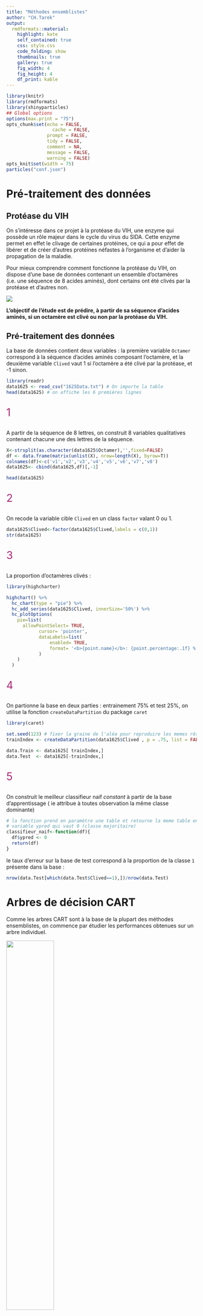 ```yaml
---
title: "Méthodes ensemblistes"
author: "CH.Tarek" 
output:
  rmdformats::material:
    highlight: kate
    self_contained: true
    css: style.css
    code_folding: show
    thumbnails: true
    gallery: true
    fig_width: 4
    fig_height: 4
    df_print: kable
---
```



```r
library(knitr)
library(rmdformats)
library(shinyparticles)
## Global options
options(max.print = "75")
opts_chunk$set(echo = FALSE,
	             cache = FALSE,
               prompt = FALSE,
               tidy = FALSE,
               comment = NA,
               message = FALSE,
               warning = FALSE)
opts_knit$set(width = 75)
particles("conf.json")
```

<link href="https://use.fontawesome.com/releases/v5.0.7/css/all.css" rel="stylesheet">

#  <i class="fas fa-cogs"></i> Pré-traitement des données

## Protéase du VIH

On s’intéresse dans ce projet à la protéase du VIH, une enzyme qui possède un rôle majeur dans le cycle du
virus du SIDA. Cette enzyme permet en effet le clivage de certaines protéines, ce qui a pour effet de libérer et de créer d’autres protéines néfastes à l’organisme et d’aider la propagation de la maladie. 

Pour mieux comprendre comment fonctionne la protéase du VIH, on dispose d’une base de données contenant un ensemble d’octamères (i.e. une séquence de 8 acides aminés), dont certains ont été clivés par la protéase et d’autres non.



<img src="sida.jpg">



**L’objectif de l’étude est de prédire, à partir de sa séquence d’acides aminés, si un octamère est clivé ou
non par la protéase du VIH.**

## Pré-traitement des données

La base de données contient deux variables : la première variable `Octamer` correspond à la séquence d’acides aminés composant l’octamère, et la deuxième variable `Clived` vaut 1 si l’octamère a été clivé par la protéase, et -1 sinon.


```r
library(readr)
data1625 <- read_csv("1625Data.txt") # On importe la table
head(data1625) # on affiche les 6 premières lignes 
```

<p style="color:#AE2573; font-size:200%;"> 1 </p>

A partir de la séquence de 8 lettres, on construit 8 variables qualitatives contenant chacune une des lettres de la séquence.

```r
X<-strsplit(as.character(data1625$Octamer),'',fixed=FALSE)
df <- data.frame(matrix(unlist(X), nrow=length(X), byrow=T))
colnames(df)<-c('v1','v2','v3','v4','v5','v6','v7','v8')
data1625<- cbind(data1625,df)[,-1]

head(data1625)
```

<p style="color:#AE2573; font-size:200%;"> 2 </p>

On recode la variable cible `Clived` en un class `factor` valant 0 ou 1.

```r
data1625$Clived<-factor(data1625$Clived,labels = c(0,1))
str(data1625)
```


<p style="color:#AE2573; font-size:200%;"> 3 </p>

La proportion d’octamères clivés : 

```r
library(highcharter)

highchart() %>% 
  hc_chart(type = "pie") %>% 
  hc_add_series(data1625$Clived, innerSize='50%') %>% 
  hc_plotOptions(
    pie=list(
      allowPointSelect= TRUE,
            cursor= 'pointer',
            dataLabels=list(
                enabled= TRUE,
                format= '<b>{point.name}</b>: {point.percentage:.1f} %'
            )
    )
  ) 

```

<p style="color:#AE2573; font-size:200%;"> 4 </p>

On partionne la base en deux parties : entrainement $75$% et test $25$%, on utilise la fonction `createDataPartition` du package `caret`

```r
library(caret)

set.seed(123) # fixer la graine de l'aléa pour reproduire les memes résultats 
trainIndex <- createDataPartition(data1625$Clived , p = .75, list = FALSE)

data.Train <- data1625[ trainIndex,]
data.Test  <- data1625[-trainIndex,]
```




<p style="color:#AE2573; font-size:200%;"> 5 </p>


On construit le meilleur classifieur naif _constant_ à partir de la base d’apprentissage ( ie attribue à toutes observation la même classe dominante)

```r
# la fonction prend en paramètre une table et retourne la meme table en ajoutant la 
# variable ypred qui vaut 0 (classe majoritaire)
classifieur_naif<-function(df){
  df$ypred <- 0
  return(df)
}
```


le taux d'erreur sur la base de test correspond à la proportion de la classe `1` présente dans la base :

```r
nrow(data.Test[which(data.Test$Clived==1),])/nrow(data.Test)
```



# <i class="fas fa-tree"></i>  Arbres de décision CART


Comme les arbres CART sont à la base de la plupart des méthodes ensemblistes, on commence par étudier les performances obtenues sur un arbre individuel.

<img src="tree.gif" height=50% width=50%>


<p style="color:#AE2573; font-size:200%;"> 6 </p>


On construit  une fonction qui prend en entrée un vecteur de prédictions `ypred` (sous la forme `0` ou `1`) et un vecteur contenant les vraies classes `yobs`, et qui calcule le taux d’erreur associé.

```r

taux.erreur<-function(ypred,yobs){
  return(1-sum(ypred==yobs)/length(ypred))
}

```



<p style="color:#AE2573; font-size:200%;"> 7 </p>

On construit un arbre de décision avec la fonction `rpart`, en gardant les réglages par défaut.


```r
library(rpart) # construction de l'arbre 
library(sparkline) # dependance pour l'affichage de l'arbre
library(visNetwork) # affichage de l'arbre 


model1 <- rpart(data.Train$Clived ~., data = data.Train)

visTree(model1,legend=FALSE,export=FALSE) # on affiche l'arbre 

```

On calcule le taux d’erreur sur la base de test.


```r
preds <- predict(model1, newdata = data.Test, type = c("class")) # on calcul d'abord les prédictions de l'arbre
taux.erreur(preds,data.Test$Clived)
```


Le taux d'erreur est de `r  round(taux.erreur(preds,data.Test$Clived),4)` ! 

<p style="color:#AE2573; font-size:200%;"> 8 </p>

On construit un arbre de décision profond, en modifiant les options `maxdepth`, `minbucket` et `cp`. 

```r

options.profond =list(maxdepth=20, minbucket= 1, cp = 0 )
model.profond <- rpart(data.Train$Clived ~., data = data.Train, control =options.profond)

visTree(model.profond, legend=FALSE,export=FALSE)
```

On calcule ensuite le taux d’erreur sur la base de test.


```r
preds.profond <- predict(model.profond, newdata = data.Test, type = c("class")) # on calcul d'abord les prédictions de l'arbre
taux.erreur(preds.profond ,data.Test$Clived)
```


Le taux d'erreur est de `r  round(taux.erreur(preds.profond ,data.Test$Clived),4)` ! 

<p style="color:#AE2573; font-size:200%;"> 9 </p>


On construit un arbre de décision de niveau 1 (avec seulement 1 noeud) 

```r
options.stump =list(maxdepth=1, minbucket= 30, cp = 0 )
model.stump <- rpart(data.Train$Clived ~., data = data.Train, control =options.stump)

visTree(model.stump, legend=FALSE,export=FALSE)
```

On calcule le taux d’erreur sur la base de test.


```r
preds.stump <- predict(model.stump, newdata = data.Test, type = c("class")) # on calcul d'abord les prédictions de l'arbre
taux.erreur(preds.stump ,data.Test$Clived)
```


Le taux d'erreur est de `r  round(taux.erreur(preds.stump ,data.Test$Clived),4)` ! 

<p style="color:#AE2573; font-size:200%;"> 9 </p>


```r
res.arbres <- data.frame(
  arbre = c("defaut", "profond", "stump"), 
  tx_err= c(round(taux.erreur(preds ,data.Test$Clived),4), 
              round(taux.erreur(preds.profond,data.Test$Clived),4), 
              round(taux.erreur(preds.stump ,data.Test$Clived),4) 
           )
)

hchart(res.arbres, "bar", hcaes(x = "arbre", y = "tx_err" ), colorByPoint= TRUE) %>% 
    hc_plotOptions(
    bar= list(
       dataLabels= list(
                enabled= TRUE
       )
    )
  ) %>% 
  hc_add_theme(hc_theme_flatdark())
```

<p style="color:#AE2573; font-size:200%;"> 10 </p>

En constate que l'arbre de niveau 1 est le mois précis de tous, qui au final n'utilise qu'une seule variable (qui correspond à la quatrième lettre de la séquence d'acide aminé : v4) et donc n'apprend pas suffisament, puis l'arbre profond qui au contraire se colle aux donnée de la base d’apprentissage : d'où le risque de sur-apprentissage, finalement le meilleur modèle est l'arbre par défaut avec le paramètrage par défaut.  

# <i class="fas fa-sitemap"></i>  Bagging

Le bagging permet de réduire la variance d’un classifieur par aggrégation. Il est donc particulièrement
adapté lorsque le classifieur de base a un faible biais et une forte variance. Nous allons tester (vérifier) cette
propriété.

__Principe et algorithme__ : Soit $Y$ une variable à expliquer quantitative ou qualitative, $X^1, ... , X^p$
les variables explicatives et $f(x)$ un modèle fonction de $x = {x^1, . . . , x^p} ∈ \mathbb{R}^p$.
On note $n$ le nombre d’observations et
$$z = \{(x_1, y_1), . . . ,(x_n, y_n)\}$$
un échantillon de loi $F$.

Considérant $B$ échantillons indépendants notés $\{z_b\}_{b=1,B}$, une prévision
par agrégation de modèles est définie ci-dessous dans le cas où la variable à
expliquer $Y$ est : 

+ quantitative : $\hat{f}_B(.) = \frac{1}{B} \sum_{b=1}^B \hat{f}_{z_b}(.)$ ,
+ qualitative : $\hat{f}_B(.) =  arg \quad max_j \quad card\{b | \hat{f}_{z_b}(.)=j \}$

Dans le premier cas, il s’agit d’une simple moyenne des résultats obtenus pour
les modèles associés à chaque échantillon, dans le deuxième, un comité de
modèles est constitué pour voter et élire la réponse la plus probable. Dans ce
dernier cas, si le modèle retourne des probabilités associées à chaque modalité
comme en régression logistique ou avec les arbres de décision, il est aussi
simple de calculer des moyennes de ces probabilités.

Le principe est élémentaire, moyenner les prévisions de plusieurs modèles
indépendants permet de réduire la variance et donc de réduire l’erreur de prévision.

Cependant, il n’est pas réaliste de considérer $B$ échantillons indépendants.

Cela nécessiterait généralement trop de données. Ces échantillons sont donc
remplacés par $B$ réplications d’échantillons bootstrap obtenus chacun par n
tirages avec remise selon la mesure empirique $\hat F$. Ceci conduit à l’algorithme
ci-dessous.


***********
**Algorithm **:  _Bagging_

***********

 Soit $x_0$ à prévoir et  
 $z = \{(x_1, y_1), . . . ,(x_n, y_n)\}$ un échantillon  
 **for** $b=1$ à $B$ **do**  
 
 + Tirer un échantillon bootstrap $z^*_b$  
 + Estimer $\hat{f}_{z_b}(x_0)$  sur l’échantillon bootstrap.
 
 **end for**  

Calculer l’estimation moyenne $\hat{f}_B(x_0) = \frac{1}{B} \sum_{b=1}^B \hat{f}_{z_b}(x_0)$ ou le résultat du vote.

******


<p style="color:#AE2573; font-size:200%;"> 11 </p>

On charge le package `adabag`

```r
library(adabag)
```

<p style="color:#AE2573; font-size:200%;"> 12 </p>

On construit un modèle de bagging à l’aide de la fonction bagging avec `mfinal`$=20$ arbres, en laissant
les autres réglages par défaut.

```r
model.bagg <- bagging(Clived ~., data = data.Train, mfinal = 20)

```



On calcule le taux d’erreur sur la base de test.


```r
preds.bagg <- predict(model.bagg, newdata = data.Test)$class # on calcul d'abord les prédictions de l'arbre
t_bag1<-taux.erreur(preds.bagg ,data.Test$Clived)
```


Le taux d'erreur est de `r  round(taux.erreur(preds.bagg,data.Test$Clived),4)` ! 

<p style="color:#AE2573; font-size:200%;"> 13 </p>

On construit un modèle de bagging avec 20 arbres de décision à 1 noeud. 

```r
model.bagg.stump <- bagging(Clived ~., data = data.Train, mfinal = 20, control = options.stump)
```



On calcule le taux d’erreur sur la base de test.


```r
preds.bagg.stump <- predict(model.bagg.stump, newdata = data.Test)$class # on calcul d'abord les prédictions de l'arbre
t_bag2<-taux.erreur(preds.bagg.stump ,(data.Test$Clived))
```

Le taux d'erreur est de `r  round(taux.erreur(preds.bagg.stump ,(data.Test$Clived)),4)` ! 

<p style="color:#AE2573; font-size:200%;"> 14 </p>


```r
model.bagg.prof <- bagging(Clived ~., data = data.Train, mfinal = 20, control = options.profond)

```


On calcule le taux d’erreur sur la base de test.


```r
preds.bagg.prof <- predict(model.bagg.prof, newdata = data.Test)$class # on calcul d'abord les prédictions de l'arbre
t_bag3<-taux.erreur(preds.bagg.prof ,(data.Test$Clived))
```

Le taux d'erreur est de `r  round(taux.erreur(preds.bagg.prof ,(data.Test$Clived)),4)` ! 

<p style="color:#AE2573; font-size:200%;"> 15 </p>

Comparons les taux d’erreur obtenus avec chaque méthode.

```r
res.bagg <- data.frame(
  model = c("defaut", "stump","profond"), 
  tx_err= c(round(taux.erreur(preds.bagg ,data.Test$Clived),4), 
              round(taux.erreur(preds.bagg.stump,data.Test$Clived),4), 
              round(taux.erreur(preds.bagg.prof ,data.Test$Clived),4)
            
))

hchart(res.bagg, "bar", hcaes(x = "model", y = "tx_err" ), colorByPoint= TRUE) %>% 
  hc_plotOptions(
    bar= list(
       dataLabels= list(
                enabled= TRUE
       )
    )
  ) %>% 
  hc_add_theme(hc_theme_flatdark())
```



Le bagging avec des arbres à noeud unique va toujour fournir le même résultat car chacun des 20 arbre utilise (bagging utilise tous les variable pendant la recherche des variable discriminantes) la variable v4 (la plus discriminante).

>On voit clairement l'améloiration apportée par le bagging sur la pérfomance du modèle profond! 


On test maintenant l'effet du nombre d'arbres, en calculant le taux d’erreur moyen sur 10 répétitions du modèle profond, pour des valeurs de mfinal égales à 1, 2, 5, 10, 20 et 50.

>`R` est un language vectorisé, on doit éviter au maximum les boucles `for`, dans ce cas on utilise la fonction `sapply` pour itérer une fonction sur un veceur de paramètres et `replicate` pour répéter 10 fois :


```r

compar <- replicate(10,
          sapply( c(1,2,5,10,20,50), function(x) taux.erreur(predict(bagging(Clived ~., data = data.Train, mfinal = x, control = options.profond), newdata = data.Test)$class ,(data.Test$Clived))),simplify = FALSE
) 

df <- data.frame(mfinal= c("1","2","5","10","20","50"), 
           tx_err= sapply(data.frame(matrix(unlist(compar), nrow=length(compar), byrow=T)) ,mean) )



hchart(df, "column", hcaes(x = "mfinal", y = "tx_err" ), colorByPoint= TRUE) %>% 
  hc_plotOptions(
    column= list(
       dataLabels= list(
                enabled= TRUE
       )
    )
  ) 
```





## Forêts aléatoires:

Les forêts aléatoires sont un cas particulier d’algorithme de bagging appliqué aux arbres CART.  

Le bagging est appliqué à des arbres binaires de décision en ajoutant un tirage aléatoire de $m$ variables explicatives parmi les $p$


******
**Algorithm **:  _Forêts Aléatoires_

******

 Soit $x_0$ à prévoir et  
 $z = \{(x_1, y_1), . . . ,(x_n, y_n)\}$ un échantillon  
 **for** $b=1$ à $B$ **do**  
 
 + Tirer un échantillon bootstrap $z^*_b$  
 + Estimer un arbre sur cet échantillon avec _randomisation_ des variables
 
 **end for**  

Calculer l’estimation moyenne $\hat{f}_B(x_0) = \frac{1}{B} \sum_{b=1}^B \hat{f}_{z_b}(x_0)$ ou le résultat du vote.

******



Nous allons tester l’effet des différents réglages de l’algorithme. On a vu en cours que la pratique consistait à choisir
des arbres profonds et un valeur “faible” du nombre de variables utilisées pour construire chaque arbre.

<p style="color:#AE2573; font-size:200%;"> 16 </p>

On charge le package `randomForest` qui ne fait qu’interfacer le programme original développé en `Fortran` par Léo Breiman et Adele Cutler

```r
library(randomForest)
```


<p style="color:#AE2573; font-size:200%;"> 17 </p>




```r
set.seed(123)

library(dplyr)
check_mtry <- replicate(10,
          sapply( c(1,2,5,8), function(x) round(taux.erreur(predict(randomForest(Clived ~., data = data.Train,ntree=20,mtry=x), newdata = data.Test) ,(data.Test$Clived)),4) ),simplify = FALSE
) 

d <- data.frame(mtry= c("1","2","5","8"), 
           tx_err= sapply(data.frame(matrix(unlist(check_mtry), nrow=length(check_mtry), byrow=T)) ,mean) )



hchart(d, "column", hcaes(x = "mtry", y = "tx_err" ), colorByPoint= TRUE) %>% 
  hc_plotOptions(
    column= list(
       dataLabels= list(
                enabled= TRUE
       )
    )
  )

```


la valeur optimal de `mtry`$=1$, on voit clairemet l'impact de nomrbre de variables aléatoires choisit pendant la construction de chaque arbre, _un faible_ nombre implique des arbres qui sont peu  corrélés ce qui entraîne une baisse de la variance globale après aggrégation.


<p style="color:#AE2573; font-size:200%;"> 18 </p>




```r
set.seed(123)

library(dplyr)
check_ntree <- replicate(10,
          sapply( c(1, 2, 5, 10, 20, 50, 100, 200, 500), function(x) round(taux.erreur(predict(randomForest(Clived ~., data = data.Train,ntree=x,mtry=1), newdata = data.Test) ,(data.Test$Clived)),4) ),simplify = FALSE
) 

l <- data.frame(ntree= c("1","2","5","10","20","50","100","200","500"), 
           tx_err= sapply(data.frame(matrix(unlist(check_ntree), nrow=length(check_ntree), byrow=T)) ,mean) )



hchart(l, "column", hcaes(x = "ntree", y = "tx_err" ), colorByPoint= TRUE) %>% 
  hc_plotOptions(
    column= list(
       dataLabels= list(
                enabled= TRUE
       )
    )
  ) 

```






# <i class="fas fa-bolt"></i>  Boosting

On s’intéresse maintenant aux méthodes de boosting, qui contrairement aux méthodes de bagging, ne
construisent pas des arbres de décision en parallèle, mais de façon séquentielle, chaque arbre se concentrant
d’avantage sur les individus les moins bien classés par l’arbre précédent. Ces méthodes fonctionnent bien
lorsque les classifieurs sont faibles (fort biais et donc fort variance).

## AdaBoost:

Dans la version originelle de l’algorithme `Adaboost`, chaque observation est pondérée par un
poids $w_i$ , et aucune source d’aléa n’est introduite contrairement aux méthodes de bagging. Les résultats de
l’algorithme sont donc déterministes : si on lance plusieurs fois la méthode sur le même jeu de données, on
obtient exactement les mêmes résultats.


<p style="color:#AE2573; font-size:200%;"> 19 </p>

On construit un modèle basé sur l'algorithme `Adaboost`, avec 20 itérations :

```r
library(adabag)
adaboost <- boosting(Clived ~., data=data.Train,  boos = TRUE,mfinal=20)
t_boost_1<-taux.erreur(predict(adaboost,newdata = data.Test)$class,data.Test$Clived)
```

Son taux d'erreur est : `{r t_boost_1}`

<p style="color:#AE2573; font-size:200%;"> 20 </p>

On construit le meme  modèle mais cette fois à 1 noeud 


```r
t_boost_2<-taux.erreur(predict(boosting(Clived ~., data=data.Train,  boos = TRUE,mfinal=20,control=rpart.control(maxdepth=1)),newdata = data.Test)$class,data.Test$Clived)
```

<p style="color:#AE2573; font-size:200%;"> 21 </p>


```r
t_boost_3<-taux.erreur(predict(boosting(Clived ~., data=data.Train,  boos = TRUE,mfinal=20,control=rpart.control(maxdepth=20)),newdata = data.Test)$class,data.Test$Clived)
```

<p style="color:#AE2573; font-size:200%;"> 22 </p>

Comparaison : Boosting vs Bagging


```r
library(dplyr)
compa <- data.frame(tx_er=round( c(t_boost_1,t_boost_2,t_boost_3,t_bag1,t_bag2,t_bag3),4),
                    model=c("default","stump","profond","default","stump","profond"),
                    method=c("boosting","boosting","boosting","bagging","bagging","bagging")
                    )

hchart(compa, "column", hcaes(x = "model", y = "tx_er" ,group = "method"), color = c("#0aaffc", "#0afc6f")) %>% 
  hc_plotOptions(
    column= list(
       dataLabels= list(
                enabled= TRUE
       )
    )
  ) 


```



## XGBoost:


<img src='xgb.png'>


`XGBoost` n’est pas une méthode spécifique, mais une implémentation efficace des méthodes du
gradient boosting. Sous `R`, cette librairie est disponible dans le package xgboost. Ce package fonctionne un
peu différemment des précédents, et a sa propre syntaxe.

<p style="color:#AE2573; font-size:200%;"> 23 </p>

On charge le package `xgboost`

```r
library(xgboost)
```


<p style="color:#AE2573; font-size:200%;"> 24 </p>

L’encodage one-hot:


```r
new_tr <- model.matrix(~.+0,data = data.Train[,2:9]) 
new_ts <- model.matrix(~.+0,data = data.Test[,2:9])

```


<p style="color:#AE2573; font-size:200%;"> 25 </p>

Création de deux objets contenant respictivement la base d'apprentissage etla base  de test 

```r
#convert factor to numeric 
labels <- as.numeric(data.Train$Clived)-1
ts_label <- as.numeric(data.Test$Clived)-1
```



```r
dtrainXG <- xgb.DMatrix(data = new_tr,label = labels) 
dtestXG <- xgb.DMatrix(data = new_ts,label   =ts_label)
w<-list(train=dtrainXG,test=dtestXG)

```


<p style="color:#AE2573; font-size:200%;"> 26 </p>

Application d'algorithme de gradient boosting adapté à la classification binaire avec un nombre des iteration $nrounds=20$


```r
xgb.fit=xgb.train(nrounds=20,data=dtrainXG,watchlist=w,objective = "binary:logistic", verbose = FALSE, params = list(eval_metric="error"))
xgb.fit
```

le taux d'erreur

```r
min(xgb.fit$evaluation_log$test_error)
```

<p style="color:#AE2573; font-size:200%;"> 27 </p>

Test de l'effet des parametresde l'algorithme :

+ maxdepth (1,5,10,20):



```r


library(highcharter)
eff_depth<-sapply( c(1,2,5,10,20,50), function(x) (xgb.fit=xgb.train(nrounds=20,data=dtrainXG,watchlist=w,objective = "binary:logistic",maxdepth= x, verbose = FALSE, params = list(eval_metric="error"))$evaluation_log$test_error))


```

```r
tauxerr=data.frame(matrix(unlist(eff_depth), nrow=length(eff_depth)))
```



# <i class="fas fa-flag-checkered"></i> Conclusion


Deux types d’algorithmes ont été abordés. Ceux reposants sur une construction aléatoires d’une famille de modèles : _bagging_ pour _bootstrap aggregating_ (Breiman 1996) et les forêts aléatoires (_random forests_) de Breiman (2001) qui propose une amélioration du bagging spécifique aux modèles définis par des arbres binaires (CART).  
Ceux basés sur le _boosting_ (Freundet Shapiro,1996) et qui reposent sur une construction adaptative, déterministe ou aléatoire, d’une famille de modèles. Ces algorithmes se sont développés à la frontière entre apprentissage machine ( _machine learning_ ) et Statistique.

Les principes du bagging ou du boosting s’appliquent à toute méthode de modélisation (régression, CART, réseaux de neurones) mais n’ont d’intérêt, et réduisent sensiblement l’erreur de prévision, que dans le cas de modèles instables.Ils sont surtout mis en œuvre en association avec des arbres binaires comme modèles de base. En effet, l’instabilité déjà soulignés des arbres apparaît alors comme une propriété nécessaire à la réduction de la variance par agrégation de modèles.


